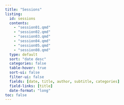 ```yaml
---
title: "Sessions"
listing:
  id: sessions
  contents:
    - "session01.qmd"
    - "session02.qmd"
    - "session03.qmd"
    - "session04.qmd"
    - "session05.qmd"
    - "session08.qmd"
  type: default
  sort: "date desc"
  categories: false
  table-hover: true
  sort-ui: false
  filter-ui: false
  fields: [date, title, author, subtitle, categories]
  field-links: [title]
  date-format: "long"
toc: false
---
```


::: {#sessions}
:::